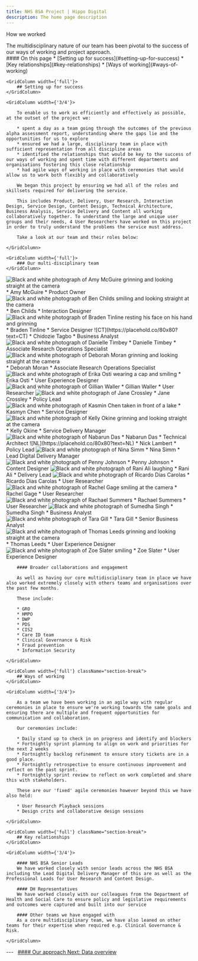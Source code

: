 ```yaml
---
title: NHS BSA Project | Hippo Digital
description: The home page description
---
```


<Heading caption='Our approach' tag='h1'>How we worked</Heading>

<GridRow>
    <GridColumn width={'2/3'}>
        <LeadParagraph>
            The multidisciplinary nature of our team has been pivotal to the success of our ways of working and project approach.
        </LeadParagraph>
    </GridColumn>
    <GridColumn width={'1/3'}>
        <nav className="in-page-nav">
            #### On this page
            * [Setting up for success](#setting-up-for-success)
            * [Key relationships](#key-relationships)
            * [Ways of working](#ways-of-working)
        </nav>
    </GridColumn>
</GridRow>

<GridRow>

    <GridColumn width={'full'}>
        ## Setting up for success
    </GridColumn>
    
    <GridColumn width={'3/4'}>

        To enable us to work as efficiently and effectively as possible, at the outset of the project we:
        
        * spent a day as a team going through the outcomes of the previous alpha assessment report, understanding where the gaps lie and the opportunities for us to explore
        * ensured we had a large, disciplinary team in place with sufficient representation from all discipline areas
        * identified the relationships that would be key to the success of our ways of working and spent time with different departments and organisations fostering this close relationship
        * had agile ways of working in place with ceremonies that would allow us to work both flexibly and collaboratively

        We began this project by ensuring we had all of the roles and skillsets required for delivering the service.

        This includes Product, Delivery, User Research, Interaction Design, Service Design, Content Design, Technical Architecture, Business Analysis, Service Delivery and Content all working collaboratively together. To understand the large and unique user groups and their needs, 4 User Researchers have worked on this project in order to truly understand the problems the service must address.

        Take a look at our team and their roles below:

    </GridColumn>

</GridRow>

<GridRow>

    <GridColumn width={'full'}>
        ### Our multi-disciplinary team
    </GridColumn>

<GridRow>
        <GridColumn width={'1/4'} className="person-profile">
            <img className="team-thumbnail" src="/artefacts/images/Amy-McGuire.jpg" alt="Black and white photograph of Amy McGuire grinning and looking straight at the camera" />
            * Amy McGuire
            * Product Owner
        </GridColumn>
        <GridColumn width={'1/4'} className="person-profile">
            <img className="team-thumbnail" src="/artefacts/images/Ben-Childs.jpg" alt="Black and white photograph of Ben Childs smiling and looking straight at the camera" />
            * Ben Childs
            * Interaction Designer
        </GridColumn>
        <GridColumn width={'1/4'} className="person-profile">
            <img className="team-thumbnail" alt="Black and white photograph of Braden Tinline resting his face on his hand and grinning" src="/artefacts/images/Braden-Tinline.jpg" />
            * Braden Tinline
            * Service Designer
        </GridColumn>
        <GridColumn width={'1/4'} className="person-profile">
            ![CT](https://placehold.co/80x80?text=CT)
            * Chidozie Tagbo
            * Business Analyst
        </GridColumn>
    </GridRow>
    <GridRow>
        <GridColumn width={'1/4'} className="person-profile">
            <img className="team-thumbnail" alt="Black and white photograph of Danielle Timbey" src="/artefacts/images/Danielle-Timbey.jpg" />
            * Danielle Timbey
            * Associate Research Operations Specialist
        </GridColumn>
        <GridColumn width={'1/4'} className="person-profile">
            <img className="team-thumbnail" alt="Black and white photograph of Deborah Moran grinning and looking straight at the camera" src="/artefacts/images/Deborah-Moran.jpg" />
            * Deborah Moran
            * Associate Research Operations Specialist
        </GridColumn>
        <GridColumn width={'1/4'} className="person-profile">
            <img className="team-thumbnail" alt="Black and white photograph of Erika Osti wearing a cap and smiling" src="/artefacts/images/Erika-Osti.jpg" />
            * Erika Osti
            * User Experience Designer
        </GridColumn>
        <GridColumn width={'1/4'} className="person-profile">
            <img className="team-thumbnail" alt="Black and white photograph of Gillian Waller" src="/artefacts/images/Gillian-Waller.jpg" />
            * Gillian Waller
            * User Researcher
        </GridColumn>
    </GridRow>
    <GridRow>
        <GridColumn width={'1/4'} className="person-profile">
            <img className="team-thumbnail" alt="Black and white photograph of Jane Crossley" src="/artefacts/images/Jane-Crossley.jpg" />
            * Jane Crossley
            * Policy Lead
        </GridColumn>
        <GridColumn width={'1/4'} className="person-profile">
            <img className="team-thumbnail" alt="Black and white photograph of Kasmin Chen taken in front of a lake" src="/artefacts/images/Kasmyn-Chen.jpg" />
            * Kasmyn Chen
            * Service Designer
        </GridColumn>
        <GridColumn width={'1/4'} className="person-profile">
            <img className="team-thumbnail" alt="Black and white photograph of Kelly Okine grinning and looking straight at the camera" src="/artefacts/images/Kelly-Okine.jpg" />
            * Kelly Okine
            * Service Delivery Manager
        </GridColumn>
        <GridColumn width={'1/4'} className="person-profile">
            <img className="team-thumbnail" alt="Black and white photograph of Nabarun Das" src="/artefacts/images/Nabarun-Das.jpg" />
            * Nabarun Das
            * Technical Architect
        </GridColumn>
    </GridRow>
    <GridRow>
        <GridColumn width={'1/4'} className="person-profile">
            ![NL](https://placehold.co/80x80?text=NL)
            * Nick Lambert
            * Policy Lead
        </GridColumn>
        <GridColumn width={'1/4'} className="person-profile">
            <img className="team-thumbnail" alt="Black and white photograph of Nina Simm" src="/artefacts/images/Nina-Simm.jpg" />
            * Nina Simm
            * Lead Digital Delivery Manager
        </GridColumn>
        <GridColumn width={'1/4'} className="person-profile">
            <img className="team-thumbnail" alt="Black and white photograph of Penny Johnson" src="/artefacts/images/Penny-Johnson.jpg" />
            * Penny Johnson
            * Content Designer
        </GridColumn>
        <GridColumn width={'1/4'} className="person-profile">
            <img className="team-thumbnail" alt="Black and white photograph of Rani Ali laughing" src="/artefacts/images/Rani-Ali.jpg" />
            * Rani Ali
            * Delivery Lead
        </GridColumn>
    </GridRow>
    <GridRow>
        <GridColumn width={'1/4'} className="person-profile">
            <img className="team-thumbnail" alt="Black and white photograph of Ricardo Dias Carolas" src="/artefacts/images/Ricardo-Dias-Carolas.jpg" />
            * Ricardo Dias Carolas
            * User Researcher
        </GridColumn>
        <GridColumn width={'1/4'} className="person-profile">
            <img className="team-thumbnail" alt="Black and white photograph of Rachel Gage smiling at the camera" src="/artefacts/images/Rachel-Gage.jpg" />
            * Rachel Gage
            * User Researcher
        </GridColumn>
        <GridColumn width={'1/4'} className="person-profile">
            <img className="team-thumbnail" alt="Black and white photograph of Rachael Summers" src="/artefacts/images/Rachael-Summers.jpg" />
            * Rachael Summers
            * User Researcher
        </GridColumn>
        <GridColumn width={'1/4'} className="person-profile">
            <img className="team-thumbnail" alt="Black and white photograph of Sumedha Singh" src="/artefacts/images/Sumedha-Singh.jpg" />
            * Sumedha Singh
            * Business Analyst
        </GridColumn>
    </GridRow>
    <GridRow>
        <GridColumn width={'1/4'} className="person-profile">
            <img className="team-thumbnail" alt="Black and white photograph of Tara Gill" src="/artefacts/images/Tara-Gill.jpg" />
            * Tara Gill
            * Senior Business Analyst
        </GridColumn>
        <GridColumn width={'1/4'} className="person-profile">
            <img className="team-thumbnail" alt="Black and white photograph of Thomas Leeds grinning and looking straight at the camera" src="/artefacts/images/Thomas-Leeds.jpg" />
            * Thomas Leeds
            * User Experience Designer
        </GridColumn>
        <GridColumn width={'1/4'} className="person-profile">
            <img className="team-thumbnail" alt="Black and white photograph of Zoe Slater smiling" src="/artefacts/images/Zoe-Slater.jpg" />
            * Zoe Slater
            * User Experience Designer
        </GridColumn>
    </GridRow>
</GridRow>

<GridRow>
    <GridColumn width={'3/4'}>

        #### Broader collaborations and engagement

        As well as having our core multidisciplinary team in place we have also worked extremely closely with others teams and organisations over the past few months.
        
        These include:

        * GRO
        * HMPO
        * DWP
        * PDS
        * CIS2
        * Care ID team
        * Clinical Governance & Risk
        * Fraud prevention
        * Information Security

    </GridColumn>
</GridRow>

<GridRow>

    <GridColumn width={'full'} className="section-break">
        ## Ways of working
    </GridColumn>
    
    <GridColumn width={'3/4'}>

        As a team we have been working in an agile way with regular ceremonies in place to ensure we're working towards the same goals and ensuring there are multiple and frequent opportunities for communication and collaboration.

        Our ceremonies include:

        * Daily stand up to check in on progress and identify and blockers
        * Fortnightly sprint planning to align on work and priorities for the next 2 weeks
        * Fortnightly backlog refinement to ensure story tickets are in a good place.
        * Fortnightly retrospective to ensure continuous improvement and reflect on the past sprint.
        * Fortnightly sprint review to reflect on work completed and share this with stakeholders.

        These are our 'fixed' agile ceremonies however beyond this we have also held:

        * User Research Playback sessions
        * Design crits and collaborative design sessions

    </GridColumn>

</GridRow>

<GridRow>

    <GridColumn width={'full'} className="section-break">
        ## Key relationships
    </GridColumn>
    
    <GridColumn width={'3/4'}>

        #### NHS BSA Senior Leads  
        We have worked closely with senior leads across the NHS BSA including the Lead Digital Delivery Manager of this are as well as the Professional Leads for User Research and Content Design.
        
        #### DH Representatives  
        We have worked closely with our colleagues from the Department of Health and Social Care to ensure policy and legislative requirements and outcomes were captured and built into our service
        
        #### Other teams we have engaged with
        As a core multidisciplinary team, we have also leaned on other teams for their expertise when required e.g. Clinical Governance & Risk.

    </GridColumn>

</GridRow>

<GridRow>
    <GridColumn width={'full'}>
        ---
    </GridColumn>
</GridRow>
<GridRow>
    <GridColumn width={'1/2'}>
        &nbsp;
    </GridColumn>
    <GridColumn width={'1/2'}>
        <a className="next-page" href="/approach/data">
            #### Our approach
            Next: <span>Data overview</span>
        </a>
    </GridColumn>
</GridRow>